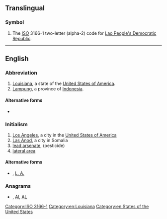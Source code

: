 {{also|Appqendix:Variations of "la"}}
==Translingual==

===Symbol===
{{head|mul|symbol}}
# The [[ISO]] 3166-1 two-letter (alpha-2) code for [[Lao People's Democratic Republic]].

[[Category:ISO 3166-1]]

----

==English==

===Abbreviation===
{{rfc-header|Abbreviation}}
{{head|en|abbreviation}}

# [[Louisiana]], a state of the [[United States of America]].
# [[Lampung]], a province of [[Indonesia]].

====Alternative forms====
* {{sense|Louisiana}} {{l|en|La.}}

===Initialism===
{{rfc-header|Initialism}}
{{head|en|initialism}}

# [[Los Angeles]], a city in the [[United States of America]]
# [[Las Anod]], a city in Somalia
# [[w:Lead hydrogen arsenate|lead arsenate]], (pesticide)
# [[lateral area]]

====Alternative forms====
* {{sense|Los Angeles}} {{l|en|L.A.}}, [[L. A.]]

===Anagrams===
* {{l|en|al}}, [[Al#English|Al]], [[AL#English|AL]]

[[Category:en:Louisiana]]
[[Category:en:States of the United States]]